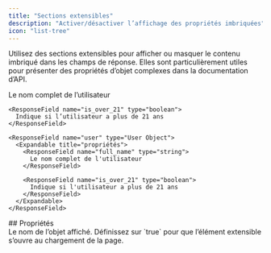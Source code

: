 ```yaml
---
title: "Sections extensibles"
description: "Activer/désactiver l’affichage des propriétés imbriquées"
icon: "list-tree"
---
```


Utilisez des sections extensibles pour afficher ou masquer le contenu imbriqué dans les champs de réponse. Elles sont particulièrement utiles pour présenter des propriétés d’objet complexes dans la documentation d’API.

<ResponseField name="user" type="User Object">
  <Expandable title="properties">
    <ResponseField name="full_name" type="string">
      Le nom complet de l’utilisateur
    </ResponseField>

    <ResponseField name="is_over_21" type="boolean">
      Indique si l’utilisateur a plus de 21 ans
    </ResponseField>
  </Expandable>
</ResponseField>

```mdx Expandable example
<ResponseField name="user" type="User Object">
  <Expandable title="propriétés">
    <ResponseField name="full_name" type="string">
      Le nom complet de l'utilisateur
    </ResponseField>

    <ResponseField name="is_over_21" type="boolean">
      Indique si l'utilisateur a plus de 21 ans
    </ResponseField>
  </Expandable>
</ResponseField>
```


<div id="properties">
  ## Propriétés
</div>

<ResponseField name="title" type="string">
  Le nom de l’objet affiché.
</ResponseField>

<ResponseField name="defaultOpen" type="boolean" default="false">
  Définissez sur `true` pour que l’élément extensible s’ouvre au chargement de la page.
</ResponseField>
